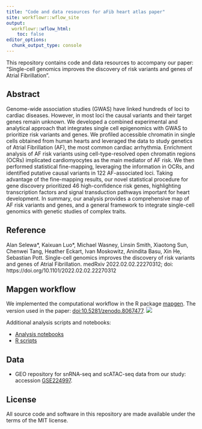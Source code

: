 ```yaml
---
title: "Code and data resources for aFib heart atlas paper"
site: workflowr::wflow_site
output:
  workflowr::wflow_html:
    toc: false
editor_options:
  chunk_output_type: console
---
```


This repository contains code and data resources to accompany our paper:
"Single-cell genomics improves the discovery of risk variants and genes of Atrial Fibrillation".

## Abstract

Genome-wide association studies (GWAS) have linked hundreds of loci to cardiac diseases. However, in most loci the causal variants and their target genes remain unknown. We developed a combined experimental and analytical approach that integrates single cell epigenomics with GWAS to prioritize risk variants and genes. We profiled accessible chromatin in single cells obtained from human hearts and leveraged the data to study genetics of Atrial Fibrillation (AF), the most common cardiac arrhythmia. Enrichment analysis of AF risk variants using cell-type-resolved open chromatin regions (OCRs) implicated cardiomyocytes as the main mediator of AF risk. We then performed statistical fine-mapping, leveraging the information in OCRs, and identified putative causal variants in 122 AF-associated loci. Taking advantage of the fine-mapping results, our novel statistical procedure for gene discovery prioritized 46 high-confidence risk genes, highlighting transcription factors and signal transduction pathways important for heart development. In summary, our analysis provides a comprehensive map of AF risk variants and genes, and a general framework to integrate single-cell genomics with genetic studies of complex traits.

## Reference

Alan Selewa\*, Kaixuan Luo\*, Michael Wasney, Linsin Smith, Xiaotong Sun, Chenwei Tang, Heather Eckart, Ivan Moskowitz, Anindita Basu, Xin He, Sebastian Pott. Single-cell genomics improves the discovery of risk variants and genes of Atrial Fibrillation.
medRxiv 2022.02.02.22270312; doi: https://doi.org/10.1101/2022.02.02.22270312

## Mapgen workflow

We implemented the computational workflow in the R package [mapgen][mapgen-link]. The version used in the paper: [doi:10.5281/zenodo.8067477][mapgen-zenodo-doi].
![](assets/workflow.overview.png)


Additional analysis scripts and notebooks: 

 * [Analysis notebooks][Analysis-git-repo]
 * [R scripts][R-git-repo]

## Data

  * GEO repository for snRNA-seq and scATAC-seq data from our study: accession [GSE224997][GEO-link].

## License

All source code and software in this repository are made available under the terms of the MIT license.


[mapgen-link]: https://github.com/xinhe-lab/mapgen
[mapgen-zenodo-doi]: https://doi.org/10.5281/zenodo.8067477
[Analysis-git-repo]: https://github.com/xinhe-lab/aFib_heart_atlas_mapgen_paper/tree/main/analysis
[R-git-repo]: https://github.com/xinhe-lab/aFib_heart_atlas_mapgen_paper/tree/main/R
[GEO-link]: https://www.ncbi.nlm.nih.gov/geo/query/acc.cgi?acc=GSE224997

